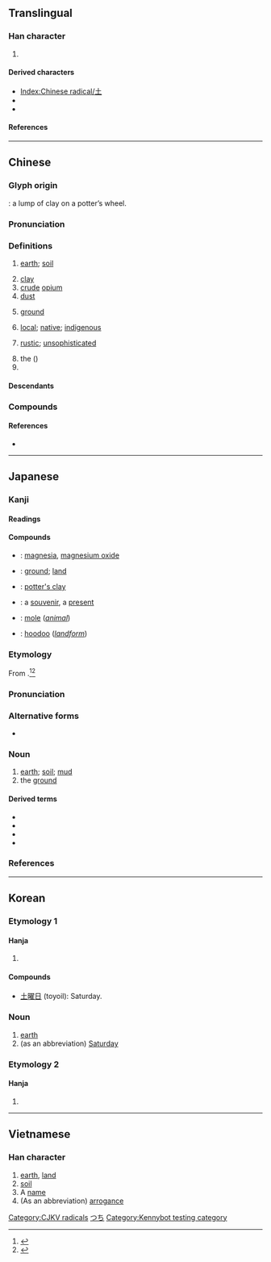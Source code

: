 {{also|士|圡|𡈽|±}}
{{character info/new}}
==Translingual==
{{stroke order|strokes=3}}
{{stroke order|type=animate}}

===Han character===
{{Han char|rn=32|rad=土|as=00|sn=3|four=40100|canj=G|ids=⿱十一}}

# {{mul-kangxi radical-def}}

====Derived characters====
* [[Index:Chinese radical/土]]
* {{l|mul|[[𫡢]], [[吐]], [[𡚳]], [[𢎳]], [[𢓂]], [[𪫞]], [[扗]], [[汢]], [[肚]], [[杜]], [[𣧅]], [[灶]], [[牡]], [[𤣰]], [[社]], [[𨑒]], [[𥃾]], [[𥝟]], [[𬡃]], [[𫊥]], [[䝅]], [[𧺔]], [[𮛄]], [[𨑡]], [[釷]]([[钍]]), [[靯]], [[𩡶]], [[𩵚]]([[𬶂]]), [[𪐢]]}} <!-- Characters not found under Radical Index for 土, Left-Right Composition -->
* {{l|mul|[[凷]], [[𫧀]], [[𫲵]], [[尘]], [[庄]], [[𢨫]], [[芏]], [[𭎊]], [[𦉷]], [[𥤧]], [[㽵]], [[𥫦]], [[𮓛]], [[䦌]]([[𮤬]]), [[𫕞]], [[𭎭]], [[𩫽]], [[𤍢]], [[𪔋]], [[去]], [[𠮷]], [[𡕟]], [[寺]], [[𢖽]], [[𭟯]], [[灻]], [[𫅢]], [[𮤇]], [[𪔄]], [[𪔌]]}} <!-- Characters not found under Radical Index for 土, Top-Bottom Composition -->

====References====
{{Han ref|kx=0223.010|dkj=04867|dj=0453.230|hdz=10415.010|uh=571F}}

[[Category:CJKV radicals]]

----

==Chinese==
{{zh-forms}}

===Glyph origin===
{{Han etyl}}
{{liushu|p}}: a lump of clay on a potter’s wheel.

===Pronunciation===
{{zh-pron
|m=tǔ
|ma=
|m-s=
|dg=тў2
|c=tou2
|c-t=
|g=
|h=pfs=thú
|j=
|mb=tǔ
|md=tù
|mn=thó͘
|mn-t=tou2/dou6
|mn-t_note=dou6 - “ground, dust”
|w=2thu
|x=
|mc=y
|oc=y
|cat=n,pn,a
}}

===Definitions===
{{zh-hanzi}}

# [[earth]]; [[soil]]
#: {{zh-x|這兒{r} 的 土 夠 肥 的。|The '''soil''' here is quite fertile.}}
# [[clay]]
# [[crude]] [[opium]]
# [[dust]]
# {{lb|zh|Teochew}} [[ground]]
# [[local]]; [[native]]; [[indigenous]]
#: {{zh-x|土著|aboriginal}}
# [[rustic]]; [[unsophisticated]]
#: {{zh-x|我 覺得 東北話 實在 太 土 了。|I think that Northeastern Mandarin is too '''rustic'''.}}
# the {{w|Tujia people|Tujia ethnic group}} ({{zh-l|土家族}})
# {{surname|lang=zh}}

====Descendants====
{{CJKV|土|つ|j2=と|토|thổ}}

===Compounds===
{{zh-der|土城|陶土|土壩|土包子|土崩瓦解|土布|土財主|土產|土道|土地|土地改革|土地廟|土豆|土豆兒|土耳其|土法|土方|土方兒|土房|土肥|土匪|土糞|土改|土崗|土疙瘩|土埂|土豪|土話|土皇帝|土黃|土貨|土家族|土建|土階茅茨|土坎|土坎兒|土庫曼|土庫曼斯坦|土塊|土牢|土老財|土老帽兒|土壘|土里土氣|土名|土模|土木|土木工程|土木形骸|土牛木馬|土偶|土坯|土坡|土坡兒|土氣|土牆|土壤|土人|土色|土生土長|土石方|土俗|土特產|土頭土腦|土溫|土物|土星|土腥氣|土性|土洋結合|土音|土語|土葬|土造|土政策|土紙|土質|土著|土專家|土族|淨土|土笛|土城垸|土門|黃土崗|五峰土家族自治縣|赤土|土關埡|恩施土家族苗族自治州}}

====References====
* {{thcwd|192}}

{{zh-cat|Intermediate|Elementary}}

----

==Japanese==

===Kanji===
{{ja-kanji|grade=1|rs=土00}}

====Readings====
{{ja-readings
|goon=つ
|kanon=と
|kanyoon=ど
|kun=つち-
|nanori=ひじ
}}

====Compounds====
{{der-top|Compounds}}
* {{ja-r|苦土|くど}}: [[magnesia]], [[magnesium oxide]]
* {{ja-r|土地|とち}}: [[ground]]; [[land]]
* {{ja-r|陶土|とうど}}: [[potter's clay]]
* {{ja-r|土産|みやげ}}: a [[souvenir]], a [[present]]
* {{ja-r|土竜|もぐら}}: [[mole]] (''[[animal]]'')
* {{ja-r|土柱|どちゅう}}: [[hoodoo]] (''[[landform]]'')
{{der-bottom}}

{{ja-kanjitab|つち|yomi=k}}

===Etymology===
From {{etyl|ojp|ja|sort=つち}}.<ref name="KDJ">{{R:Kokugo Dai Jiten}}</ref><ref name="DJR">{{R:Daijirin}}</ref>

===Pronunciation===
{{ja-pron|yomi=k|つち|acc=2|dev=1|acc_ref=DJR,NHK}}

===Alternative forms===
* {{ja-l|地}}

===Noun===
{{ja-noun|つち}}

# [[earth]]; [[soil]]; [[mud]]
# the [[ground]]

====Derived terms====
* {{ja-r|土%狼|つち%おおかみ|[[aardwolf]]}}
* {{ja-r|土%豚|つち%ぶた|[[aardvark]]}}
* {{ja-r|土を踏む|つち を ふむ|enter the foreign country}}
* {{ja-r|真%土|ま%つち|good quality soil suitable for cultivation}}

===References===
<references/>

[[Category:Japanese basic words|つち]]

----

==Korean==

===Etymology 1===

====Hanja====
{{ko-hanja/new|흙|토}}

# {{defn|lang=ko|sort=土00}}

====Compounds====
* [[土曜日]] (toyoil): Saturday.

===Noun===
{{ko-noun|hangeul=토}}

# [[earth]]
# (as an abbreviation) [[Saturday]]

===Etymology 2===

====Hanja====
{{ko-hanja/new|뿌리|두}}

# {{defn|lang=ko|sort=土00}}

----

==Vietnamese==

===Han character===
{{vi-hantu|[[thổ]], [[tiên]]|rs=土00}}

# [[earth]], [[land]]
# [[soil]]
# A [[name]]
# (As an abbreviation) [[arrogance]]

[[Category:Kennybot testing category]]